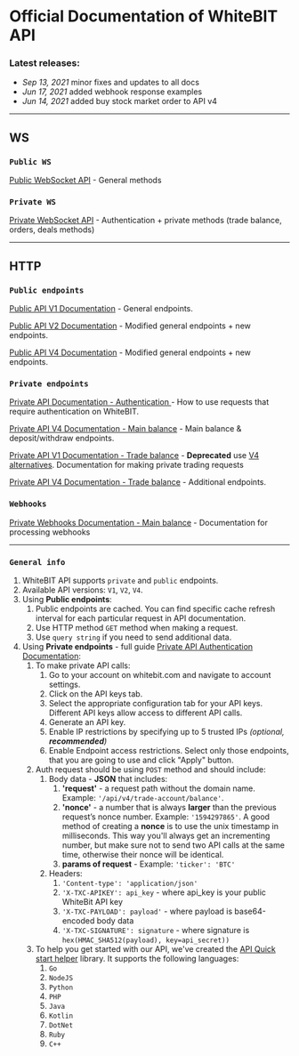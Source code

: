 # Official Documentation of WhiteBIT API

### Latest releases:
- *Sep 13, 2021* minor fixes and updates to all docs
- *Jun 17, 2021* added webhook response examples
- *Jun 14, 2021* added buy stock market order to API v4

___

## WS

### `Public WS`

[Public WebSocket API](./public/websocket) - General methods

### `Private WS`

[Private WebSocket API](./private/websocket) - Authentication + private methods (trade balance, orders, deals methods)

___

## HTTP

### `Public endpoints`

[Public API V1 Documentation](./public/http-v1) - General endpoints.

[Public API V2 Documentation](./public/http-v2) - Modified general endpoints + new endpoints.

[Public API V4 Documentation](./public/http-v4) - Modified general endpoints + new endpoints.

### `Private endpoints`

[Private API Documentation - Authentication ](./private/http-auth) - How to use requests that require authentication on WhiteBIT.

[Private API V4 Documentation - Main balance](./private/http-main-v4) - Main balance & deposit/withdraw endpoints.

[Private API V1 Documentation - Trade balance](./private/http-trade-v1) - **Deprecated** use [V4 alternatives](./private/http-trade-v4). Documentation for making private trading requests

[Private API V4 Documentation - Trade balance](./private/http-trade-v4) - Additional endpoints.

### `Webhooks`

[Private Webhooks Documentation - Main balance](./webhook/web-hook) - Documentation for processing webhooks

---

### `General info`

1. WhiteBIT API supports `private` and `public` endpoints.
2. Available API versions: `V1`, `V2`, `V4`.
3. Using **Public endpoints**:
    1. Public endpoints are cached. You can find specific cache refresh interval for each particular request in API documentation.
    2. Use HTTP method `GET` method when making a request.
    3. Use `query string` if you need to send additional data.
4. Using **Private endpoints** - full guide [Private API Authentication Documentation](./private/http-auth):
    1. To make private API calls:
        1. Go to your account on whitebit.com and navigate to account settings.
        2. Click on the API keys tab.
        3. Select the appropriate configuration tab for your API keys. Different API keys allow access to different API calls.
        4. Generate an API key.
        5. Enable IP restrictions by specifying up to 5 trusted IPs *(optional, **recommended**)*
        6. Enable Endpoint access restrictions. Select only those endpoints, that you are going to use and click "Apply" button.
    2. Auth request should be using `POST` method and should include:
        1. Body data - **JSON** that includes:
            1. **'request'** - a request path without the domain name. Example: `'/api/v4/trade-account/balance'`.
            2. **'nonce'** - a number that is always **larger** than the previous request’s nonce number. Example: `'1594297865'`. A good method of creating a **nonce** is to use the unix timestamp in milliseconds. This way you'll always get an incrementing number, but make sure not to send two API calls at the same time, otherwise their nonce will be identical.
            3. **params of request** - Example: `'ticker': 'BTC'`
        2. Headers:
            1. `'Content-type': 'application/json'`
            2. `'X-TXC-APIKEY': api_key` - where api_key is your public WhiteBit API key
            3. `'X-TXC-PAYLOAD': payload'` - where payload is base64-encoded body data
            4. `'X-TXC-SIGNATURE': signature` - where signature is `hex(HMAC_SHA512(payload), key=api_secret))`
    3. To help you get started with our API, we've created the [API Quick start helper](https://github.com/whitebit-exchange/api-quickstart) library. It supports the following languages:
        1. ``Go``
        2. ``NodeJS``
        3. ``Python``
        4. ``PHP``
        5. ``Java``
        6. ``Kotlin``
        7. ``DotNet``
        8. ``Ruby``
        9. ``C++``
